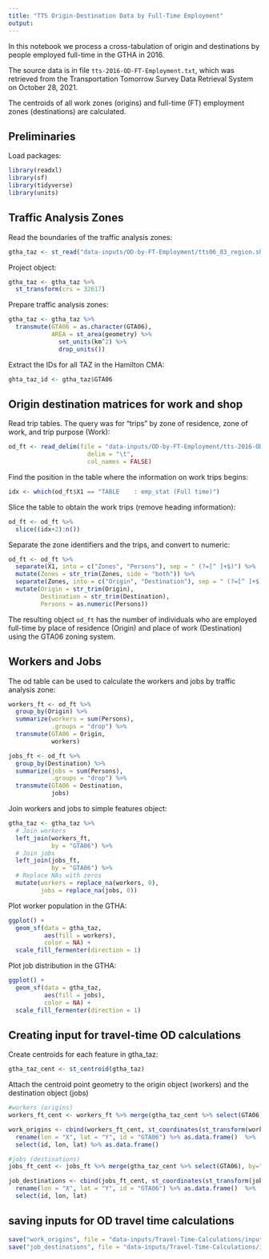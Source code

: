 ```yaml
---
title: "TTS Origin-Destination Data by Full-Time Employment"
output: 
---
```


In this notebook we process a cross-tabulation of origin and destinations by people employed full-time in the GTHA in 2016.

The source data is in file `tts-2016-OD-FT-Employment.txt`, which was retrieved from the Transportation Tomorrow Survey Data Retrieval System on October 28, 2021.

The centroids of all work zones (origins) and full-time (FT) employment zones (destinations) are calculated. 

## Preliminaries

Load packages:
```r
library(readxl)
library(sf)
library(tidyverse)
library(units)
```

## Traffic Analysis Zones

Read the boundaries of the traffic analysis zones:
```r
gtha_taz <- st_read("data-inputs/OD-by-FT-Employment/tts06_83_region.shp")
```

Project object:
```r
gtha_taz <- gtha_taz %>%
  st_transform(crs = 32617)
```

Prepare traffic analysis zones:
```r
gtha_taz <- gtha_taz %>%
  transmute(GTA06 = as.character(GTA06),
            AREA = st_area(geometry) %>% 
              set_units(km^2) %>% 
              drop_units())
```

Extract the IDs for all TAZ in the Hamilton CMA:
```r
ghta_taz_id <- gtha_taz$GTA06
```

## Origin destination matrices for work and shop

Read trip tables. The query was for "trips" by zone of residence, zone of work, and trip purpose (Work):
```r
od_ft <- read_delim(file = "data-inputs/OD-by-FT-Employment/tts-2016-OD-FT-Employment.txt", 
                      delim = "\t", 
                      col_names = FALSE)
```

Find the position in the table where the information on work trips begins:
```r
idx <- which(od_ft$X1 == "TABLE    : emp_stat (Full time)")
```

Slice the table to obtain the work trips (remove heading information):
```r
od_ft <- od_ft %>% 
  slice((idx+2):n())
```

Separate the zone identifiers and the trips, and convert to numeric:
```r
od_ft <- od_ft %>%
  separate(X1, into = c("Zones", "Persons"), sep = " (?=[^ ]+$)") %>%
  mutate(Zones = str_trim(Zones, side = "both")) %>%
  separate(Zones, into = c("Origin", "Destination"), sep = " (?=[^ ]+$)") %>%
  mutate(Origin = str_trim(Origin),
         Destination = str_trim(Destination),
         Persons = as.numeric(Persons))
```

The resulting object `od_ft` has the number of individuals who are employed full-time by place of residence (Origin) and place of work (Destination) using the GTA06 zoning system. 

## Workers and Jobs

The od table can be used to calculate the workers and jobs by traffic analysis zone:
```r
workers_ft <- od_ft %>%
  group_by(Origin) %>%
  summarize(workers = sum(Persons),
            .groups = "drop") %>%
  transmute(GTA06 = Origin,
            workers)

jobs_ft <- od_ft %>%
  group_by(Destination) %>%
  summarize(jobs = sum(Persons),
            .groups = "drop") %>%
  transmute(GTA06 = Destination,
            jobs)

```

Join workers and jobs to simple features object:
```r
gtha_taz <- gtha_taz %>%
  # Join workers
  left_join(workers_ft,
            by = "GTA06") %>%
  # Join jobs
  left_join(jobs_ft,
            by = "GTA06") %>%
  # Replace NAs with zeros
  mutate(workers = replace_na(workers, 0),
         jobs = replace_na(jobs, 0))
```

Plot worker population in the GTHA:
```r
ggplot() +
  geom_sf(data = gtha_taz,
          aes(fill = workers),
          color = NA) +
  scale_fill_fermenter(direction = 1)
```

Plot job distribution in the GTHA:
```r
ggplot() +
  geom_sf(data = gtha_taz,
          aes(fill = jobs),
          color = NA) +
  scale_fill_fermenter(direction = 1)
```

## Creating input for travel-time OD calculations

Create centroids for each feature in gtha_taz:
```r
gtha_taz_cent <- st_centroid(gtha_taz) 
```

Attach the centroid point geometry to the origin object (workers) and the destination object (jobs)
```r
#workers (origins)
workers_ft_cent <- workers_ft %>% merge(gtha_taz_cent %>% select(GTA06), by="GTA06") %>% st_sf

work_origins <- cbind(workers_ft_cent, st_coordinates(st_transform(workers_ft_cent, crs = 4326))) %>%
  rename(lon = "X", lat = "Y", id = "GTA06") %>% as.data.frame()  %>%
  select(id, lon, lat) %>% as.data.frame()

```

```r
#jobs (destinations)
jobs_ft_cent <- jobs_ft %>% merge(gtha_taz_cent %>% select(GTA06), by="GTA06") %>% st_sf

job_destinations <- cbind(jobs_ft_cent, st_coordinates(st_transform(jobs_ft_cent, crs = 4326))) %>%
  rename(lon = "X", lat = "Y", id = "GTA06") %>% as.data.frame()  %>%
  select(id, lon, lat) 

```

## saving inputs for OD travel time calculations
```r
save("work_origins", file = "data-inputs/Travel-Time-Calculations/inputs/work_origins.Rdata")
save("job_destinations", file = "data-inputs/Travel-Time-Calculations/inputs/job_destinations.Rdata")
```

